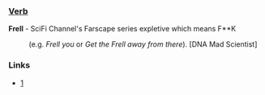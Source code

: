 === [[Verb]] ===
'''Frell''' - SciFi Channel's Farscape series expletive which means F**K
:(e.g. ''Frell you'' or ''Get the Frell away from there''). [DNA Mad Scientist]

=== Links ===
* [http://www.scifi.com/farscape/]